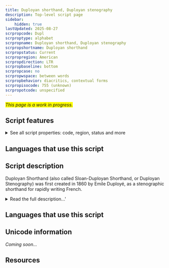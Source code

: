 ```yaml
---
title: Duployan shorthand, Duployan stenography
description: Top-level script page
sidebar:
    hidden: true
lastUpdated: 2025-08-27
scrpropcode: Dupl
scrproptype: alphabet
scrpropname: Duployan shorthand, Duployan stenography
scrpropshortname: Duployan shorthand
scrpropstatus: Current
scrpropregion: American
scrpropdirection: LTR
scrpropbaseline: bottom
scrpropcase: no
scrpropwspace: between words
scrpropbehavior: diacritics, contextual forms
scrpropisocode: 755 (unknown)
scrpropotcode: unspecified
---
```


<span style='background-color:yellow'>_This page is a work in progress._</span>


## Script features

<details>
<summary> See all script properties: code, region, status and more</summary>
<ScriptInfo />
</details>

## Languages that use this script

<WsList script='Dupl' wsMax='5' />

## Script description

Duployan Shorthand (also called Sloan-Duployan Shorthand, or Duployan Stenography) was first created in 1860 by Emile Duployé, as a stenographic shorthand for rapidly writing French.

<details>
<summary>Read the full description...'</summary>It was also adapted for writing English, German, Spanish, and Romanian.

Around 1879, a Catholic priest, Father Jean-Marie Raphaël Le Jeune, who had learned Duployan Stenography in France, went to British Columbia to work as a missionary among the Chinook. The Chinookan language family is made up of several closely related languages, many of which are now extinct or severely endangered. One of these, a creole called Chinook Jargon, is still spoken by a few small communities in Oregon. Father Le Jeune became frustrated with the inefficiency of the Roman alphabet for writing the Chinook languages, in particular Chinook Jargon, and adapted and augmented Duployan Shorthand for this purpose. In the 1890s, he published the Kamloops Wawa, a newspaper published in Chinook Jargon. Some sources treat Duployé's shorthand and Father Le Jeune's augmented version for Chinook Jargon as two different scripts.

Around the same time, Denis-Romulus Perrault, a stenographer from Montreal, was applying Duployan Shorthand to a number of First Nations languages spoken in modern-day Quebec and Newfoundland. The exact languages which Perrault expressed in Shorthand is unknown, however the script is currently used for writing the Okanagan, Lillooet, Shushwap and North Thompson languages of interior British Columbia, as well as Chinook Jargon.

Duployan Shorthand is an alphabet, representing both consonants and vowels. In general, consonants are written using straight lines or curved arcs, and have invariable orientation (that is, they do not rotate to match the surrounding letters). Vowel letter-shapes tend to be based on circles and semi-circles, and can be rotated or reshaped to fit the context.

The script is used slightly differently for different languages, having been augmented with extra symbols to represent the phonologies of each language. For example, Chinook writing also contains compound consonant letters and a logograph. Some languages also use variant forms of the core letter set, including letters with ancillary diacritics and size variants.

Duployan Shorthand is written in a cursive style from left to right. It has been praised for its simplicity and the speed with which it can be written.
</details>

## Languages that use this script

<WsList script='Dupl' wsMax='5' />

## Unicode information

_Coming soon..._

## Resources

<ScriptResources detailSummary='seemore' />

